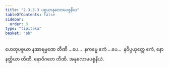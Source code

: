 ```yaml
---
title: "2.3.3.3 ပစ္စယာနုလောမပစ္စနီယ"
tableOfContents: false
sidebar:
  order: 3
type: "tipitaka"
basket: "ab"
---
```



<DynamicBreadcrumb />

<Division number="31">

<Paragraph number="605">
ဟေတုပစ္စယာ နအာရမ္မဏေ တီဏိ …ပေ…  နကမ္မေ ဧကံ …ပေ…  နဝိပ္ပယုတ္တေ ဧကံ, နောနတ္ထိယာ တီဏိ, နောဝိဂတေ တီဏိ.

</Paragraph>
</Division>

<Paragraph number="606" type="center">
အနုလောမပစ္စနီယံ.
</Paragraph>